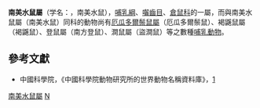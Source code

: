 {{Automatic taxobox
| taxon = Scapteromys
| image = 
| image_caption = 
| authority = Waterhouse, 1837
}}

'''南美水鼠屬'''（学名：''{{lang|la|Scapteromys}}''，南美水鼠），[[哺乳綱|哺乳綱]]、[[囓齒目|囓齒目]]、[[倉鼠科|倉鼠科]]的一屬，而與南美水鼠屬（南美水鼠）同科的動物尚有[[厄瓜多爾鬃鼠屬|厄瓜多爾鬃鼠屬]]（厄瓜多爾鬃鼠）、褐鼷鼠屬（褐鼷鼠）、登鼠屬（南方登鼠）、澗鼠屬（盜澗鼠）等之數種[[哺乳動物|哺乳動物]]。

==參考文獻==
*中國科學院，《中國科學院動物研究所的世界動物名稱資料庫》，[https://web.archive.org/web/20050718232917/http://vzd.brim.ac.cn/division/fauna/index.asp]

{{Taxonbar|from=Q139896}}

[[Category:南美水鼠屬|]]
[[Category:_仓鼠科|N]]